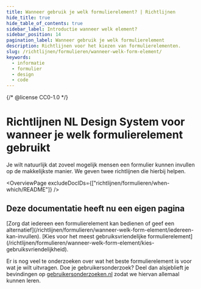 ```yaml
---
title: Wanneer gebruik je welk formulierelement? | Richtlijnen
hide_title: true
hide_table_of_contents: true
sidebar_label: Introductie wanneer welk element?
sidebar_position: 14
pagination_label: Wanneer gebruik je welk formulierelement
description: Richtlijnen voor het kiezen van formulierelementen.
slug: /richtlijnen/formulieren/wanneer-welk-form-element/
keywords:
  - informatie
  - formulier
  - design
  - code
---
```


{/* @license CC0-1.0 */}


# Richtlijnen NL Design System voor wanneer je welk formulierelement gebruikt

Je wilt natuurlijk dat zoveel mogelijk mensen een formulier kunnen invullen op de makkelijkste manier. We geven twee richtlijnen die hierbij helpen.

<OverviewPage excludeDocIDs={["richtlijnen/formulieren/when-which/README"]} />

## Deze documentatie heeft nu een eigen pagina

<FragmentRedirect id="zorg-dat-iedereen-een-formulierelement-kan-bedienen-of-geef-een-alternatief">
  [Zorg dat iedereen een formulierelement kan bedienen of geef een
  alternatief](/richtlijnen/formulieren/wanneer-welk-form-element/iedereen-kan-invullen).
</FragmentRedirect>
<FragmentRedirect id="kies-voor-het-meest-gebruiksvriendelijke-formulierelement">
  [Kies voor het meest gebruiksvriendelijke
  formulierelement](/richtlijnen/formulieren/wanneer-welk-form-element/kies-gebruiksvriendelijkheid).
</FragmentRedirect>

Er is nog veel te onderzoeken over wat het beste formulierelement is voor wat je wilt uitvragen. Doe je gebruikersonderzoek? Deel dan alsjeblieft je bevindingen op [gebruikersonderzoeken.nl](http://gebruikersonderzoeken.nl/) zodat we hiervan allemaal kunnen leren.

<FooterInfo />
